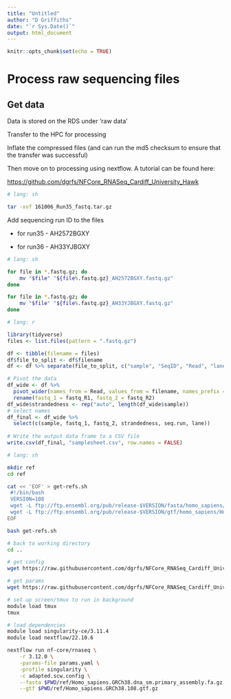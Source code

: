 ```yaml
---
title: "Untitled"
author: "D Griffiths"
date: "`r Sys.Date()`"
output: html_document
---
```


```r
knitr::opts_chunk$set(echo = TRUE)
```

# Process raw sequencing files

## Get data

Data is stored on the RDS under 'raw data'

Transfer to the HPC for processing

Inflate the compressed files (and can run the md5 checksum to ensure that the transfer was successful)

Then move on to processing using nextflow. A tutorial can be found here:

<https://github.com/dgrfs/NFCore_RNASeq_Cardiff_University_Hawk>

``` sh
# lang: sh

tar -xvf 161006_Run35_fastq.tar.gz
```

Add sequencing run ID to the files

-   for run35 - AH2572BGXY

-   for run36 - AH33YJBGXY

``` sh
# lang: sh

for file in *.fastq.gz; do
    mv "$file" "${file%.fastq.gz}_AH2572BGXY.fastq.gz"
done

for file in *.fastq.gz; do
    mv "$file" "${file%.fastq.gz}_AH33YJBGXY.fastq.gz"
done
```

``` r
# lang: r

library(tidyverse)
files <- list.files(pattern = ".fastq.gz")

df <- tibble(filename = files)
df$file_to_split <- df$filename
df <- df %>% separate(file_to_split, c("sample", "SeqID", "Read", "lane", "seq.run", "Extension"), extra = "merge")

# Pivot the data
df_wide <- df %>%
  pivot_wider(names_from = Read, values_from = filename, names_prefix = "fastq_") %>%
  rename(fastq_1 = fastq_R1, fastq_2 = fastq_R2)
df_wide$strandedness <- rep("auto", length(df_wide$sample))
# select names
df_final <- df_wide %>%
  select(c(sample, fastq_1, fastq_2, strandedness, seq.run, lane))
  
# Write the output data frame to a CSV file
write.csv(df_final, "samplesheet.csv", row.names = FALSE)
```

``` sh
# lang: sh

mkdir ref
cd ref

cat << 'EOF' > get-refs.sh
 #!/bin/bash
 VERSION=108
 wget -L ftp://ftp.ensembl.org/pub/release-$VERSION/fasta/homo_sapiens/dna/Homo_sapiens.GRCh38.dna_sm.primary_assembly.fa.gz
 wget -L ftp://ftp.ensembl.org/pub/release-$VERSION/gtf/homo_sapiens/Homo_sapiens.GRCh38.$VERSION.gtf.gz
EOF

bash get-refs.sh

# back to working directory
cd ..

# get config
wget https://raw.githubusercontent.com/dgrfs/NFCore_RNASeq_Cardiff_University_Hawk/main/adapted.scw.config

# get params
wget https://raw.githubusercontent.com/dgrfs/NFCore_RNASeq_Cardiff_University_Hawk/main/params.yaml

# set up screen/tmux to run in background
module load tmux
tmux

# load dependencies
module load singularity-ce/3.11.4
module load nextflow/22.10.6

nextflow run nf-core/rnaseq \
    -r 3.12.0 \
    -params-file params.yaml \
    -profile singularity \
    -c adapted.scw.config \
    --fasta $PWD/ref/Homo_sapiens.GRCh38.dna_sm.primary_assembly.fa.gz \
    --gtf $PWD/ref/Homo_sapiens.GRCh38.108.gtf.gz 
```
